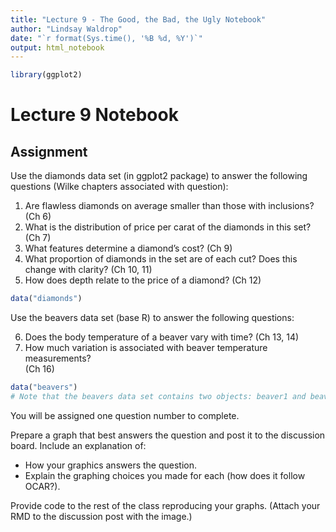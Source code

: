 ```yaml
---
title: "Lecture 9 - The Good, the Bad, the Ugly Notebook"
author: "Lindsay Waldrop"
date: "`r format(Sys.time(), '%B %d, %Y')`"
output: html_notebook
---
```


```r
library(ggplot2)
```

# Lecture 9 Notebook

## Assignment

Use the diamonds data set (in ggplot2 package) to answer the following questions (Wilke chapters associated with question):

 1. Are flawless diamonds on average smaller than those with inclusions? (Ch 6)
 2. What is the distribution of price per carat of the diamonds in this set? (Ch 7)
 3. What features determine a diamond’s cost? (Ch 9)
 4. What proportion of diamonds in the set are of each cut? Does this change with clarity? (Ch 10, 11)
 5. How does depth relate to the price of a diamond? (Ch 12)
 
```r
data("diamonds")
```


Use the beavers data set (base R) to answer the following questions:

 6. Does the body temperature of a beaver vary with time? (Ch 13, 14)
 7. How much variation is associated with beaver temperature measurements?   
      (Ch 16)

```r
data("beavers")
# Note that the beavers data set contains two objects: beaver1 and beaver2

```
 
You will be assigned one question number to complete. 

Prepare a graph that best answers the question and post it to the discussion board. Include an explanation of:

 - How your graphics answers the question.
 - Explain the graphing choices you made for each (how does it follow OCAR?).

Provide code to the rest of the class reproducing your graphs. (Attach your RMD to the discussion post with the image.)